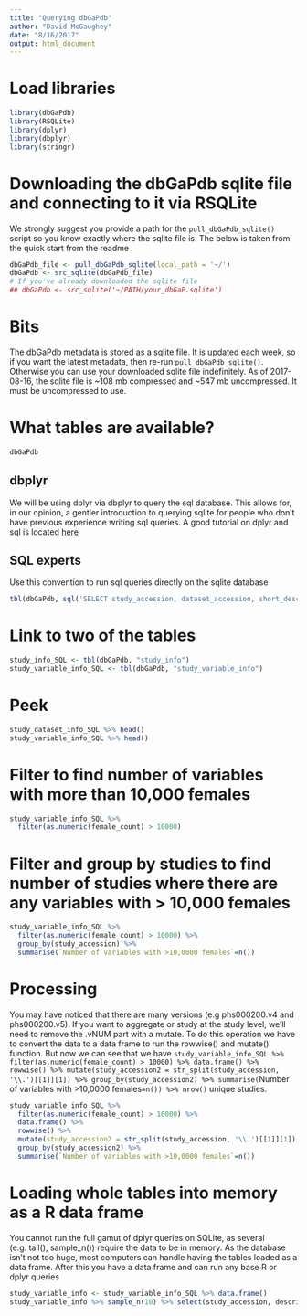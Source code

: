 ```yaml
---
title: "Querying dbGaPdb"
author: "David McGaughey"
date: "8/16/2017"
output: html_document
---
```


# Load libraries
```r
library(dbGaPdb)
library(RSQLite)
library(dplyr)
library(dbplyr)
library(stringr)
```
# Downloading the dbGaPdb sqlite file and connecting to it via RSQLite
We strongly suggest you provide a path for the `pull_dbGaPdb_sqlite()` script so you know exactly where the sqlite file is. The below is taken from the quick start from the readme
```r
dbGaPdb_file <- pull_dbGaPdb_sqlite(local_path = '~/')
dbGaPdb <- src_sqlite(dbGaPdb_file)
# If you've already downloaded the sqlite file
## dbGaPdb <- src_sqlite('~/PATH/your_dbGaP.sqlite')
```

# Bits
The dbGaPdb metadata is stored as a sqlite file. It is updated each week, so if you want the latest metadata, then re-run `pull_dbGaPdb_sqlite()`. Otherwise you can use your downloaded sqlite file indefinitely. As of 2017-08-16, the sqlite file is ~108 mb compressed and ~547 mb uncompressed. It must be uncompressed to use.

# What tables are available?
```r
dbGaPdb
```

## dbplyr
We will be using dplyr via dbplyr to query the sql database. This allows for, in our opinion, a gentler introduction to querying sqlite for people who don't have previous experience writing sql queries. A good tutorial on dplyr and sql is located [here](http://www.datacarpentry.org/R-ecology-lesson/05-r-and-databases.html)

## SQL experts
Use this convention to run sql queries directly on the sqlite database
```r
tbl(dbGaPdb, sql('SELECT study_accession, dataset_accession, short_description FROM study_dataset_info LIMIT 5' ))
```

# Link to two of the tables
```r
study_info_SQL <- tbl(dbGaPdb, "study_info")
study_variable_info_SQL <- tbl(dbGaPdb, "study_variable_info")
```

# Peek
```r
study_dataset_info_SQL %>% head()
study_variable_info_SQL %>% head()
```

# Filter to find number of variables with more than 10,000 females
```r
study_variable_info_SQL %>% 
  filter(as.numeric(female_count) > 10000)
```

# Filter and group by studies to find number of studies where there are any variables with > 10,000 females
```r
study_variable_info_SQL %>% 
  filter(as.numeric(female_count) > 10000) %>% 
  group_by(study_accession) %>% 
  summarise(`Number of variables with >10,0000 females`=n())
```

# Processing
You may have noticed that there are many versions (e.g phs000200.v4 and phs000200.v5). If you want to aggregate or study at the study level, we'll need to remove the .vNUM part with a mutate. To do this operation we have to convert the data to a data frame to run the rowwise() and mutate() function. But now we can see that we have `study_variable_info_SQL %>% filter(as.numeric(female_count) > 10000) %>% data.frame() %>% rowwise() %>% mutate(study_accession2 = str_split(study_accession, '\\.')[[1]][1]) %>% group_by(study_accession2) %>% summarise(`Number of variables with >10,0000 females`=n()) %>% nrow()` unique studies. 
```r
study_variable_info_SQL %>% 
  filter(as.numeric(female_count) > 10000) %>% 
  data.frame() %>% 
  rowwise() %>% 
  mutate(study_accession2 = str_split(study_accession, '\\.')[[1]][1]) %>% 
  group_by(study_accession2) %>% 
  summarise(`Number of variables with >10,0000 females`=n())
```

# Loading whole tables into memory as a R data frame
You cannot run the full gamut of dplyr queries on SQLite, as several (e.g. tail(), sample_n()) require the data to be in memory. As the database isn't not too huge, most computers can handle having the tables loaded as a data frame. After this you have a data frame and can run any base R or dplyr queries
```r
study_variable_info <- study_variable_info_SQL %>% data.frame()
study_variable_info %>% sample_n(10) %>% select(study_accession, description)
```
